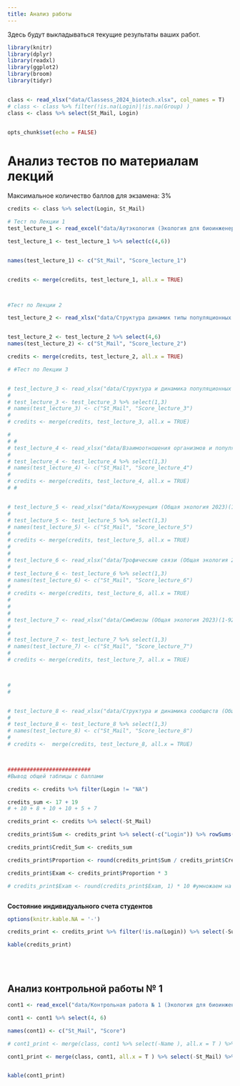 ```yaml
---
title: Анализ работы
---
```


Здесь будут выкладываться текущие результаты ваших работ.




```r
library(knitr)
library(dplyr)
library(readxl)
library(ggplot2)
library(broom)
library(tidyr)


class <- read_xlsx("data/Classess_2024_biotech.xlsx", col_names = T)
# class <- class %>% filter(!is.na(Login)|!is.na(Group) )
class <- class %>% select(St_Mail, Login)


opts_chunk$set(echo = FALSE)

```


<!-- ############## Биологи ################# -->

# **Анализ тестов по материалам лекций**

Максимальное количество баллов для экзамена: 3%



```r

credits <- class %>% select(Login, St_Mail)

# Тест по Лекции 1
test_lecture_1 <- read_excel("data/Аутэкология (Экология для биоинженеров 2024)(1-12).xlsx")

test_lecture_1 <- test_lecture_1 %>% select(c(4,6))


names(test_lecture_1) <- c("St_Mail", "Score_lecture_1")


credits <- merge(credits, test_lecture_1, all.x = TRUE)



#Тест по Лекции 2

test_lecture_2 <- read_xlsx("data/Структура динамик типы популяционных групировок(Экология для биоинженеров 2024)(1-8).xlsx")


test_lecture_2 <- test_lecture_2 %>% select(4,6)
names(test_lecture_2) <- c("St_Mail", "Score_lecture_2")

credits <- merge(credits, test_lecture_2, all.x = TRUE)

# #Тест по Лекции 3


# test_lecture_3 <- read_xlsx("data/Структура и динамика популяционных группировок (Общая экология 2023)(1-103).xlsx")
# 
# test_lecture_3 <- test_lecture_3 %>% select(1,3)
# names(test_lecture_3) <- c("St_Mail", "Score_lecture_3")
# 
# credits <- merge(credits, test_lecture_3, all.x = TRUE)

#
# #
# test_lecture_4 <- read_xlsx("data/Взаимоотношения организмов и популяций (Общая экология 2023)(1-98).xlsx")
# 
# test_lecture_4 <- test_lecture_4 %>% select(1,3)
# names(test_lecture_4) <- c("St_Mail", "Score_lecture_4")
# 
# credits <- merge(credits, test_lecture_4, all.x = TRUE)
# #


# test_lecture_5 <- read_xlsx("data/Конкуренция (Общая экология 2023)(1-89).xlsx")
# 
# test_lecture_5 <- test_lecture_5 %>% select(1,3)
# names(test_lecture_5) <- c("St_Mail", "Score_lecture_5")
# 
# credits <- merge(credits, test_lecture_5, all.x = TRUE)
# 
# 
# test_lecture_6 <- read_xlsx("data/Трофические связи (Общая экология 2023)(1-100).xlsx")
# 
# test_lecture_6 <- test_lecture_6 %>% select(1,3)
# names(test_lecture_6) <- c("St_Mail", "Score_lecture_6")
# 
# credits <- merge(credits, test_lecture_6, all.x = TRUE)
# 
# 
# 
# test_lecture_7 <- read_xlsx("data/Симбиозы (Общая экология 2023)(1-92).xlsx")
# 
# 
# test_lecture_7 <- test_lecture_7 %>% select(1,3)
# names(test_lecture_7) <- c("St_Mail", "Score_lecture_7")
# 
# credits <- merge(credits, test_lecture_7, all.x = TRUE)



#
#


# test_lecture_8 <- read_xlsx("data/Структура и динамика сообществ (Общая экология 2023)(1-87).xlsx")
# 
# test_lecture_8 <- test_lecture_8 %>% select(1,3)
# names(test_lecture_8) <- c("St_Mail", "Score_lecture_8")
# 
# credits <-  merge(credits, test_lecture_8, all.x = TRUE)



##########################
#Вывод общей таблицы с баллами

credits <- credits %>% filter(Login != "NA")

credits_sum <- 17 + 19
# + 10 + 8 + 10 + 10 + 5 + 7

credits_print <- credits %>% select(-St_Mail)

credits_print$Sum <- credits_print %>% select(-c("Login")) %>% rowSums(na.rm=TRUE)

credits_print$Credit_Sum <- credits_sum

credits_print$Proportion <- round(credits_print$Sum / credits_print$Credit_Sum, 2)

credits_print$Exam <- credits_print$Proportion * 3

# credits_print$Exam <- round(credits_print$Exam, 1) * 10 #умножаем на это число, так как от каждой из 8 лекций приходит 10/8 финальной оценки



```



**Состояние индивидуального счета студентов**
```r

options(knitr.kable.NA = '-')

credits_print <- credits_print %>% filter(!is.na(Login)) %>% select(-Sum, -Credit_Sum)

kable(credits_print)


```




<!-- # **Анализ отчетов по самостоятельной работе № 1** -->


<!-- ```{r,  echo=FALSE, message=FALSE, warning=FALSE} -->

<!-- hw1 <- read_xlsx("data/Соответствие между организмом и средой, адаптации (Общая экология 2023)(1-98).xlsx") -->
<!-- hw1 <- hw1[c(1,3,4)] -->
<!-- names(hw1) <- c("St_Mail", "Score", "Add_Score") -->

<!-- # add_hw1 <- read.csv("data/Самостоятельная работа №1 Дополнительный вопрос.csv", header = T) -->
<!-- # names(add_hw1) <- c("Login", "add_score") -->
<!-- # -->
<!-- # add_hw1 <- add_hw1 %>% group_by(Login) %>% summarise(add_score = max(add_score)) -->
<!-- # -->
<!-- # # hw1[!(hw1$Login %in% add_hw1$Login), ] -->
<!-- # -->

<!-- # hw1_score <- class %>% select(St_Mail, Login) -->
<!-- # -->
<!-- # hw1_score <- merge(hw1_score, hw1, all.x = T) -->
<!-- # -->
<!-- # hw1_score <- merge(hw1_score, add_hw1, all.x = T) -->
<!-- # -->
<!-- # hw1_score$Sum <- hw1_score %>% select(Score, add_score) %>% rowSums(., na.rm = T) -->

<!-- hw1_score <- hw1 -->

<!-- hw1_score$Total <- 19 -->

<!-- hw1_score$Exam <- ifelse(is.na(hw1_score$Add_Score),  -->
<!--                          round((hw1_score$Score) / hw1_score$Total * 1.5, 1), -->
<!--                          round((hw1_score$Score + hw1_score$Add_Score) / hw1_score$Total * 1.5, 1)) -->

<!-- # hw1_score_print <- hw1_score %>% select(Login, Score, add_score, Sum, Exam) -->

<!-- hw1_score_print <- hw1_score -->

<!-- # kable(hw1_score_print, col.names = c("Login", "Основные вопросы", "Доп. вопр. 1", "Сумма",  "% от экзаменационной оценки")) -->

<!-- kable(hw1_score_print, col.names = c("Login", "Сумма","Доп. вопрос", "Всего вопросов",  "% от экзаменационной оценки")) -->


<!-- ``` -->

<!-- <!-- <br> -->
<!-- <!-- <br> -->


<!-- # **Анализ отчетов по самостоятельной работе № 2** -->


<!-- ```{r,  echo=FALSE, message=FALSE, warning=FALSE} -->

<!-- hw2 <- read_xlsx("data/Тест по  материалам самостоятельной работы №2 (Общая экология 2023)(1-83).xlsx") -->
<!-- hw2 <- hw2 %>% select(1, 3) -->
<!-- names(hw2) <- c("Login", "Score") -->


<!-- # add_hw1 <- read.csv("data/Самостоятельная работа №1 Дополнительный вопрос.csv", header = T) -->
<!-- # names(add_hw1) <- c("Login", "add_score") -->
<!-- # -->
<!-- # add_hw1 <- add_hw1 %>% group_by(Login) %>% summarise(add_score = max(add_score)) -->
<!-- # -->
<!-- # # hw1[!(hw1$Login %in% add_hw1$Login), ] -->
<!-- # -->

<!-- # hw1_score <- class %>% select(St_Mail, Login) -->
<!-- # -->
<!-- # hw1_score <- merge(hw1_score, hw1, all.x = T) -->
<!-- # -->
<!-- # hw1_score <- merge(hw1_score, add_hw1, all.x = T) -->
<!-- # -->
<!-- # hw1_score$Sum <- hw1_score %>% select(Score, add_score) %>% rowSums(., na.rm = T) -->

<!-- hw2_score <- hw2 -->

<!-- hw2_score$Total <- 23 -->

<!-- hw2_score$Exam <- round(hw2_score$Score / hw2_score$Total * 1.5, 1) -->

<!-- # hw1_score_print <- hw1_score %>% select(Login, Score, add_score, Sum, Exam) -->

<!-- hw2_score_print <- hw2_score -->

<!-- # kable(hw1_score_print, col.names = c("Login", "Основные вопросы", "Доп. вопр. 1", "Сумма",  "% от экзаменационной оценки")) -->

<!-- kable(hw2_score_print, col.names = c("Login", "Сумма", "Всего вопросов",  "% от экзаменационной оценки")) -->


<!-- ``` -->

<br>
<br>



## **Анализ контрольной работы № 1**

<!-- Максимальное количество баллов для экзамена: 3% -->

```r

cont1 <- read_excel("data/Контрольная работа № 1 (Экология для биоинженеров 2024)(1-12).xlsx")

cont1 <- cont1 %>% select(4, 6)

names(cont1) <- c("St_Mail", "Score")

# cont1_print <- merge(class, cont1 %>% select(-Name ), all.x = T ) %>% select(-St_Mail) %>% mutate(Exam = round(Score / 22 * 3, 1) )

cont1_print <- merge(class, cont1, all.x = T ) %>% select(-St_Mail) %>% mutate(Exam = round(Score / 18 * 3, 1) )


kable(cont1_print)


```




<!-- ## **Анализ контрольной работы № 2** -->


<!-- <!-- Максимальное количество баллов для экзамена 3% -->



<!-- ```{r,  echo=FALSE, message=FALSE, warning=FALSE} -->

<!-- # cont1 <- read_excel("data/Control_work_1_biotech.xlsx") -->

<!-- cont2 <- read_excel("data/Контрольная работа № 2 (Общая экология 2023)(1-106).xlsx") -->

<!-- cont2 <- cont2 %>% select(1:3) -->

<!-- names(cont2) <- c("St_Mail",  "Name", "Score") -->

<!-- cont2_print <- merge(class, cont2 %>% select(-Name ), all.x = TRUE ) %>% select(-St_Mail) %>% mutate(Exam = round(Score / 20 * 1.5, 1)) -->

<!-- kable(cont2_print) -->


<!-- ``` -->









<!-- ## **Оценки за семинары** -->

<!-- <!-- Максимальное количество баллов для экзамена 16% -->

<!-- ```{r warning = FALSE, message=FALSE} -->

<!-- library(googlesheets4) -->
<!-- sem <- read_sheet('https://docs.google.com/spreadsheets/d/1nOF5zamIBuOS99KluyJEwPnbvu0oUhx_uPu0q7O9Kx4/edit?usp=sharing') -->




<!-- # sem <- read_excel("data/Seminars_2023_biotech.xlsx", na = "NA") -->

<!-- sem <- sem %>% select(-c(Family, Name, Otch)) -->

<!-- sem_print <-  -->
<!--   merge(class, sem, all.x = TRUE ) %>%  -->
<!--   arrange(Group)%>%  -->
<!--   mutate(Exam = rowSums(.[4:ncol(.)], na.rm = T) * 3 ) %>%  -->
<!--   select(-St_Mail) -->


<!-- # %>% filter(Exam != 0) -->

<!-- ``` -->

<!-- ```{r } -->
<!-- kable(sem_print) -->

<!-- ``` -->





<!-- ## **Семинар-конференция № 2** -->


<!-- ```{r} -->

<!-- sem_2 <- read_excel("data/Conference_seminar_2.xlsx") -->

<!-- sem_2_print <- merge(class, sem_2) %>% select(-St_Mail) %>% mutate(Exam = Presentation + Presence + Speech + Bonus) -->

<!-- ``` -->

<!-- ```{r} -->
<!-- kable(sem_2_print) -->

<!-- ``` -->



<!-- ## **Результаты семинаров** -->

<!-- Семинары приносят в экзаменационную оценку 27% -->

<!-- **Коллеги!** -->

<!-- Оценки, которые вы видите ниже, это результат автоматической обработки базы, которую заполняют преподаватели после семинаров.  Проверяйте, пожалуйста, все ваши текущие оценки. Если вы видите, что вам что-то не проставлено, то срочно связывайтесь с соответствующим преподавателем. -->

<!-- Поверьте, у нас колоссальная нагрузка и мы не всегда успеваем внести оценки в ведомость. Контролируйте этот процесс, пожалуйста. -->



<!-- ```{r,  echo=FALSE, message=FALSE, warning=FALSE, eval=FALSE} -->

<!-- seminars <- read_excel("data/Семинары биологи 2022.xlsx") -->

<!-- names(seminars)[1:3] <- c( "Family", "Name", "Login") -->

<!-- seminars_print <- seminars %>% select(-Family, -Name) -->



<!-- seminars_print$Exam <- seminars_print %>% select(- c(Login, Group) ) %>% mutate(Sum = rowSums(., na.rm = T), Exam = Sum) %>% pull(Exam)  -->

<!-- seminars_print$Exam <- seminars_print$Exam*3 -->

<!-- kable(seminars_print) -->


<!-- ``` -->







<!-- ## **Итоговый счет группа биоинженеров** -->


<!-- ```{r warning = FALSE} -->

<!-- tests <- credits_print %>% select(Login, Exam) -->
<!-- names(tests) <- c("Login", "Тесты по лекциям") -->


<!-- cont1 <- cont1_print %>% select(Login, Exam) -->
<!-- names(cont1) <- c("Login", "Контрольная 1") -->



<!-- cont2 <- cont2_print %>% select(Login, Exam) -->
<!-- names(cont2) <- c("Login", "Контрольная 2") -->


<!-- sems <- sem_print %>% select(Login, Exam) -->

<!-- names(sems) <- c("Login", "Семинары" ) -->


<!-- d <- merge(tests, cont1, by = "Login", all.x = TRUE) -->
<!-- dd <- merge(d, cont2, by = "Login", all.x = TRUE) -->
<!-- final <- merge(dd, sems, by = "Login", all.x = TRUE) -->

<!-- names(final) <- c("Login", "Тесты по лекциям", "Контрольная 1", "Контрольная 2","Семинары" ) -->

<!-- Exam <- rowSums(final[,-1], na.rm = T) -->

<!-- final$Exam <- Exam -->

<!-- kable(final) -->

<!-- ``` -->



<!-- ## **Итоговый счет биологи 2023** -->



<!-- ```{r,  echo=FALSE, message=FALSE, warning=FALSE} -->
<!-- library(stringr) -->


<!-- d1 <- credits_print %>% select(Login, Exam) -->
<!-- d1$Exam <- round(d1$Exam, 2) -->


<!-- d2 <- cont1_print %>% select(Login, Exam) -->
<!-- d2$Exam <- round(d2$Exam, 2) -->



<!-- d3 <- cont2_print %>% select(Login, Exam) -->
<!-- d3$Exam <- round(d3$Exam, 2) -->


<!-- d4 <- hw1_score_print %>% select(St_Mail, Exam) -->
<!-- d4$Login <- word(d4$St_Mail, 1 ,sep = "\\@") -->
<!-- d4$Exam <- round(d4$Exam, 2) -->


<!-- d5 <- hw2_score_print %>% select(Login, Exam) -->
<!-- d5$Login <- word(d5$Login, 1 ,sep = "\\@") -->
<!-- d5$Exam <- round(d5$Exam, 2) -->


<!-- d6 <- sem_print %>% select(Login, Exam) -->
<!-- d6$Exam <- round(d6$Exam, 2) -->


<!-- Results <-  -->
<!--   merge(d1, d2, by = "Login", all = T) %>%  -->
<!--   merge(., d3, by = "Login", all = T) %>%  -->
<!--   merge(., d4, by = "Login", all = T) %>%   -->
<!--   merge(., d5, by = "Login", all = T) %>%   -->
<!--   merge(., d6, by = "Login", all = T) -->


<!-- names(Results) <- c("Login", "Lecture_test", "Control_1", "Control_2", "St_Mail", "Home Work 1", "Home Work 2", "Seminars") -->

<!-- Results <- -->
<!--   Results %>%  -->
<!--   select(-St_Mail) -->




<!-- Results_print <- Results -->

<!-- Results_print$Exam <- round(apply(Results[,-1], MARGIN = 1, FUN = function(x) sum(x, na.rm = T) ), 1) -->

<!-- Results_print <- Results_print %>% filter(!is.na(Login)) %>% filter(Login != "NA") -->


<!-- # # Код для вывода суммарных оценок с именами. -->
<!-- # class <- read_xlsx("data/Classess_2022_biology.xlsx", col_names = T) -->
<!-- # -->
<!-- # final_results <- class %>% select(Family, Name, Otch, Login) %>% merge(., Results_print, all.x = T) -->
<!-- # -->
<!-- # write.table(final_results, "clipboard", sep = "\t", row.names = F) -->

<!-- ``` -->

<!-- ```{r} -->

<!-- options(knitr.kable.NA = '-') -->
<!-- kable(Results_print) -->
<!-- ``` -->


<!-- ```{r} -->
<!-- # Результаты в сумме для создания файла-ведомости экзамена -->

<!-- class <- read_xlsx("data/Classess_2023_biology.xlsx", col_names = T) -->
<!-- # class <- class %>% filter(!is.na(Login)|!is.na(Group) ) -->
<!-- class <- class %>% select(St_Mail, Login, Family, Name, Otch ) -->
<!-- res <- merge(class, Results_print) -->

<!-- write.table(res, "data/results_for_examen.csv", sep = ";", row.names = F, fileEncoding = "UTF-8", dec = "," ) -->

<!-- ``` -->


